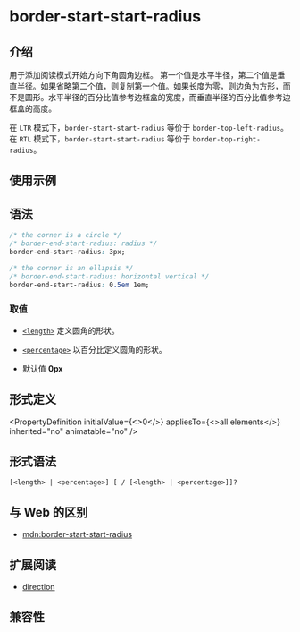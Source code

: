 # border-start-start-radius

## 介绍

用于添加阅读模式开始方向下角圆角边框。
第一个值是水平半径，第二个值是垂直半径。如果省略第二个值，则复制第一个值。如果长度为零，则边角为方形，而不是圆形。水平半径的百分比值参考边框盒的宽度，而垂直半径的百分比值参考边框盒的高度。

在 `LTR` 模式下，`border-start-start-radius` 等价于 `border-top-left-radius`。
在 `RTL` 模式下，`border-start-start-radius` 等价于 `border-top-right-radius`。

## 使用示例


<Go
  example="css-api"
  defaultFile="src/border-start-start-radius/App.tsx"
  img="https://lf-lynx.tiktok-cdns.com/obj/lynx-artifacts-oss-sg/lynx-website/assets/doc/css/border-start-start-radius.jpg"
  defaultEntryFile="dist/border-start-start-radius.lynx.bundle"
  entry="src/border-start-start-radius"
/>

## 语法

```css
/* the corner is a circle */
/* border-end-start-radius: radius */
border-end-start-radius: 3px;

/* the corner is an ellipsis */
/* border-end-start-radius: horizontal vertical */
border-end-start-radius: 0.5em 1em;
```

### 取值

- [`<length>`](/api/css/data-type/length)
  定义圆角的形状。

- [`<percentage>`](/api/css/data-type/percentage)
  以百分比定义圆角的形状。

- 默认值
  **0px**

## 形式定义


<PropertyDefinition
  initialValue={<>0</>}
  appliesTo={<>all elements</>}
  inherited="no"
  animatable="no"
/>

## 形式语法

```
[<length> | <percentage>] [ / [<length> | <percentage>]]?
```

## 与 Web 的区别

- [mdn:border-start-start-radius](https://developer.mozilla.org/en-US/docs/Web/CSS/border-start-start-radius)

## 扩展阅读

- [direction](/api/css/properties/direction)

## 兼容性


<LegacyCompatTable metadata="css/properties/border-start-start-radius" />
